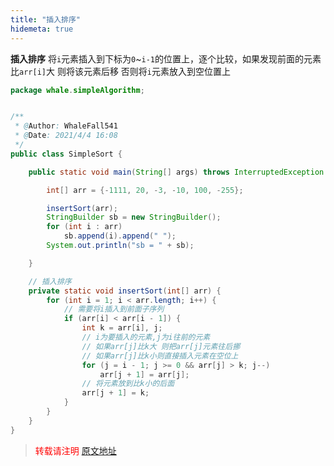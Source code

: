 ```yaml
---
title: "插入排序"
hidemeta: true
---
```


**插入排序**
将`i`元素插入到下标为`0`~`i-1`的位置上，逐个比较，如果发现前面的元素比`arr[i]`大
则将该元素后移 否则将`i`元素放入到空位置上

```java
package whale.simpleAlgorithm;


/**
 * @Author: WhaleFall541
 * @Date: 2021/4/4 16:08
 */
public class SimpleSort {

    public static void main(String[] args) throws InterruptedException {

        int[] arr = {-1111, 20, -3, -10, 100, -255};

        insertSort(arr);
        StringBuilder sb = new StringBuilder();
        for (int i : arr)
            sb.append(i).append(" ");
        System.out.println("sb = " + sb);

    }

    // 插入排序
    private static void insertSort(int[] arr) {
        for (int i = 1; i < arr.length; i++) {
            // 需要将i插入到前面子序列
            if (arr[i] < arr[i - 1]) {
                int k = arr[i], j;
                // i为要插入的元素,j为i往前的元素
                // 如果arr[j]比k大 则把arr[j]元素往后挪
                // 如果arr[j]比k小则直接插入元素在空位上
                for (j = i - 1; j >= 0 && arr[j] > k; j--)
                    arr[j + 1] = arr[j];
                // 将元素放到比k小的后面
                arr[j + 1] = k;
            }
        }
    }
}

```



> <font color="red" >转载请注明 [原文地址](https://www.cnblogs.com/whalefall541/p/14873149.html)</font>